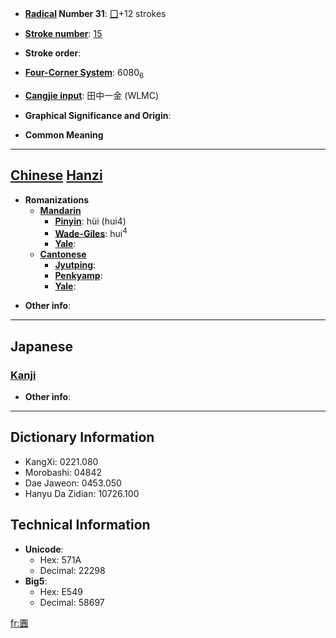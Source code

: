 * '''[[Wiktionary:Chinese radical index| Radical]] Number 31''': [[Wiktionary:Chinese radical index 囗|囗]]+12 strokes

* '''[[Wiktionary:Chinese total strokes index|Stroke number]]''': [[Wiktionary:Chinese total strokes index 15|15]]

* '''Stroke order''': 

* '''[[Wiktionary:Chinese four corner index|Four-Corner System]]''': 6080<sub>6</sub>

* '''[[Wiktionary:Chinese Cangjie index|Cangjie input]]''': 田中一金 (WLMC)

* '''Graphical Significance and Origin''': 

* '''Common Meaning'''

----

== [[Chinese]] [[Hanzi]] ==

* '''Romanizations'''
** '''[[Mandarin]]'''
*** '''[[Pinyin]]''': hùi (hui4)
*** '''[[Wade-Giles]]''': hui<sup>4</sup>
*** '''[[Yale]]''': 
** '''[[Cantonese]]'''
*** '''[[Jyutping]]''':
*** '''[[Penkyamp]]''': 
*** '''[[Yale]]''': 

* '''Other info''': 

----

==Japanese==
===[[Kanji]]===
{{kanji|on readings=[[かい]] (kai), [[え]] (e), [[がい]] (gai)|kun readings=[[もん]] (mon)}}

* '''Other info''':  

----

== Dictionary Information ==

* KangXi: 0221.080
* Morobashi: 04842
* Dae Jaweon: 0453.050
* Hanyu Da Zidian: 10726.100

== Technical Information ==

* '''Unicode''':
** Hex: 571A
** Decimal: 22298
* '''Big5''':
** Hex: E549
** Decimal: 58697

[[fr:圚]]